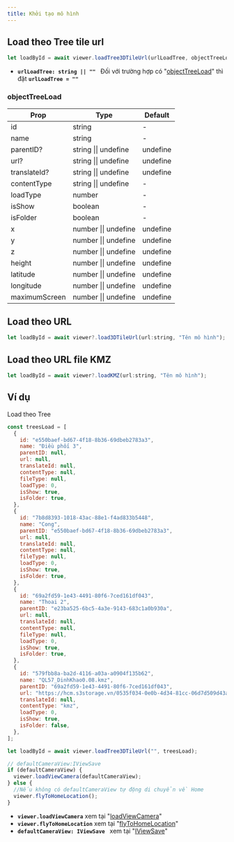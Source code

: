 ```yaml
---
title: Khởi tạo mô hình
---
```


## Load theo Tree tile url

```js
let loadById = await viewer.loadTree3DTileUrl(urlLoadTree, objectTreeLoad?);
```

- **`urlLoadTree: string || "" `** Đối với trường hợp có "[objectTreeLoad](loadView#objecttreeload)" thì đặt **`urlLoadTree = "" `**

### objectTreeLoad

| Prop          | Type                 | Default  |
| ------------- | -------------------- | -------- |
| id            | string               | -        |
| name          | string               | -        |
| parentID?     | string \|\| undefine | undefine |
| url?          | string \|\| undefine | undefine |
| translateId?  | string \|\| undefine | undefine |
| contentType   | string \|\| undefine | -        |
| loadType      | number               | -        |
| isShow        | boolean              | -        |
| isFolder      | boolean              | -        |
| x             | number \|\| undefine | undefine |
| y             | number \|\| undefine | undefine |
| z             | number \|\| undefine | undefine |
| height        | number \|\| undefine | undefine |
| latitude      | number \|\| undefine | undefine |
| longitude     | number \|\| undefine | undefine |
| maximumScreen | number \|\| undefine | undefine |

## Load theo URL

```js
let loadById = await viewer?.load3DTileUrl(url:string, "Tên mô hình");
```

## Load theo URL file KMZ

```js
let loadById = await viewer?.loadKMZ(url:string, "Tên mô hình");
```

## Ví dụ

Load theo Tree

```js
const treesLoad = [
  {
    id: "e550baef-bd67-4f18-8b36-69dbeb2783a3",
    name: "Điều phối 3",
    parentID: null,
    url: null,
    translateId: null,
    contentType: null,
    fileType: null,
    loadType: 0,
    isShow: true,
    isFolder: true,
  },
  {
    id: "7b8d8393-1018-43ac-88e1-f4ad833b5448",
    name: "Cong",
    parentID: "e550baef-bd67-4f18-8b36-69dbeb2783a3",
    url: null,
    translateId: null,
    contentType: null,
    fileType: null,
    loadType: 0,
    isShow: true,
    isFolder: true,
  },
  {
    id: "69a2fd59-1e43-4491-80f6-7ced161df043",
    name: "Thoai 2",
    parentID: "e23ba525-6bc5-4a3e-9143-683c1a0b930a",
    url: null,
    translateId: null,
    contentType: null,
    fileType: null,
    loadType: 0,
    isShow: true,
    isFolder: true,
  },
  {
    id: "579fbb8a-ba2d-4116-a03a-a0904f135b62",
    name: "QL57_DinhKhao0.08.kmz",
    parentID: "69a2fd59-1e43-4491-80f6-7ced161df043",
    url: "https://hcm.s3storage.vn/0535f034-0e0b-4d34-81cc-06d7d509d43a/Sites/Projects/c6079320-24ec-44a6-b6bc-fe84594a947b/Files/69a2fd59-1e43-4491-80f6-7ced161df043/579fbb8a-ba2d-4116-a03a-a0904f135b62.kmz",
    translateId: null,
    contentType: "kmz",
    loadType: 0,
    isShow: true,
    isFolder: false,
  },
];

let loadById = await viewer.loadTree3DTileUrl("", treesLoad);

// defaultCameraView:IViewSave
if (defaultCameraView) {
  viewer.loadViewCamera(defaultCameraView);
} else {
  //Nếu không có defaultCameraView tự động di chuyển về Home
  viewer.flyToHomeLocation();
}
```

- **`viewer.loadViewCamera`** xem tại "[loadViewCamera](sceneManage#loadviewcamera)"
- **`viewer.flyToHomeLocation`** xem tại "[flyToHomeLocation](sceneManage#flytohomelocation)"
- **`defaultCameraView: IViewSave `** xem tại "[IViewSave](sceneManage#iviewsave)"
